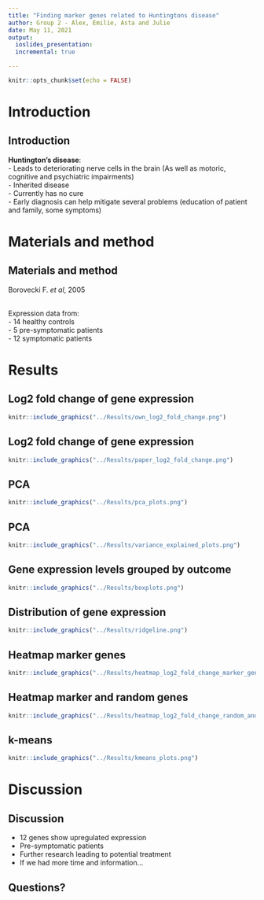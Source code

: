 ```yaml
---
title: "Finding marker genes related to Huntingtons disease"
author: Group 2 - Alex, Emilie, Asta and Julie
date: May 11, 2021
output: 
  ioslides_presentation:
  incremental: true

---
```


```r
knitr::opts_chunk$set(echo = FALSE)
```



# Introduction

## Introduction

__Huntington's disease__:<br>
- Leads to deteriorating nerve cells in the brain (As well as motoric, cognitive and psychiatric impairments)<br>
- Inherited disease<br>
- Currently has no cure<br>
- Early diagnosis can help mitigate several problems (education of patient and family, some symptoms)

# Materials and method

## Materials and method
Borovecki F. _et al_, 2005 <br><br>

Expression data from:<br>
- 14 healthy controls<br>
- 5 pre-symptomatic patients<br>
- 12 symptomatic patients

# Results

## Log2 fold change of gene expression

```r
knitr::include_graphics("../Results/own_log2_fold_change.png")
```

## Log2 fold change of gene expression 

```r
knitr::include_graphics("../Results/paper_log2_fold_change.png")
```


## PCA

```r
knitr::include_graphics("../Results/pca_plots.png")
```
## PCA

```r
knitr::include_graphics("../Results/variance_explained_plots.png")
```

## Gene expression levels grouped by outcome

```r
knitr::include_graphics("../Results/boxplots.png")
```


## Distribution of gene expression

```r
knitr::include_graphics("../Results/ridgeline.png")
```

## Heatmap marker genes

```r
knitr::include_graphics("../Results/heatmap_log2_fold_change_marker_genes.png")
```


## Heatmap marker and random genes

```r
knitr::include_graphics("../Results/heatmap_log2_fold_change_random_and_marker_genes.png")
```


## k-means

```r
knitr::include_graphics("../Results/kmeans_plots.png")
```


# Discussion

## Discussion
- 12 genes show upregulated expression
- Pre-symptomatic patients
- Further research leading to potential treatment
- If we had more time and information...

## Questions?